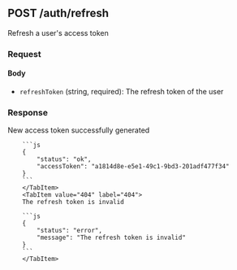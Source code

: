 
## POST /auth/refresh

Refresh a user's access token

### Request

#### Body

-   `refreshToken` (string, required): The refresh token of the user

### Response

<Tabs>
    <TabItem value="200" label="200" default>
        New access token successfully generated

        ```js
        {
            "status": "ok",
            "accessToken": "a1814d8e-e5e1-49c1-9bd3-201adf477f34"
        }
        ```
        </TabItem>
        <TabItem value="404" label="404">
        The refresh token is invalid

        ```js
        {
            "status": "error",
            "message": "The refresh token is invalid"
        }
        ```
        </TabItem>

</Tabs>
